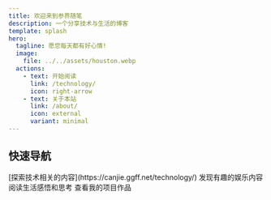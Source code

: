 ```yaml
---
title: 欢迎来到参界随笔
description: 一个分享技术与生活的博客
template: splash
hero:
  tagline: 愿您每天都有好心情!
  image:
    file: ../../assets/houston.webp
  actions:
    - text: 开始阅读
      link: /technology/
      icon: right-arrow
    - text: 关于本站
      link: /about/
      icon: external
      variant: minimal
---
```



## 快速导航

<CardGrid>
  <Card title="技术文章" icon="seti:code">
    [探索技术相关的内容](https://canjie.ggff.net/technology/)
  </Card>
  <Card title="娱乐分享" icon="star" href="/entertainment/">
    发现有趣的娱乐内容
  </Card>
  <Card title="生活随笔" icon="pencil" href="/essay/">
    阅读生活感悟和思考
  </Card>
  <Card title="项目展示" icon="rocket" href="https://example.com" target="_blank">
    查看我的项目作品
  </Card>
</CardGrid>
